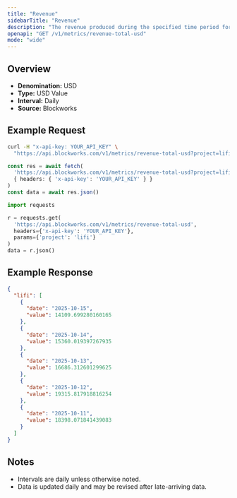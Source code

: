 ```yaml
---
title: "Revenue"
sidebarTitle: "Revenue"
description: "The revenue produced during the specified time period for given project."
openapi: "GET /v1/metrics/revenue-total-usd"
mode: "wide"
---
```


## Overview

- **Denomination:** USD
- **Type:** USD Value
- **Interval:** Daily
- **Source:** Blockworks

## Example Request

<CodeGroup>

```bash cURL
curl -H "x-api-key: YOUR_API_KEY" \
  "https://api.blockworks.com/v1/metrics/revenue-total-usd?project=lifi"
```

```typescript TypeScript
const res = await fetch(
  'https://api.blockworks.com/v1/metrics/revenue-total-usd?project=lifi',
  { headers: { 'x-api-key': 'YOUR_API_KEY' } }
)
const data = await res.json()
```

```python Python
import requests

r = requests.get(
  'https://api.blockworks.com/v1/metrics/revenue-total-usd',
  headers={'x-api-key': 'YOUR_API_KEY'},
  params={'project': 'lifi'}
)
data = r.json()
```

</CodeGroup>

## Example Response

```json
{
  "lifi": [
    {
      "date": "2025-10-15",
      "value": 14109.699280160165
    },
    {
      "date": "2025-10-14",
      "value": 15360.019397267935
    },
    {
      "date": "2025-10-13",
      "value": 16686.312601299625
    },
    {
      "date": "2025-10-12",
      "value": 19315.817918816254
    },
    {
      "date": "2025-10-11",
      "value": 18398.071841439083
    }
  ]
}
```

## Notes
- Intervals are daily unless otherwise noted.
- Data is updated daily and may be revised after late-arriving data.